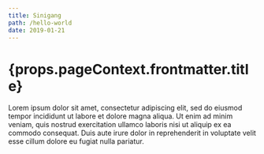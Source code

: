 ```yaml
---
title: Sinigang
path: /hello-world
date: 2019-01-21
---
```


<h1>{props.pageContext.frontmatter.title}</h1>

Lorem ipsum dolor sit amet, consectetur adipiscing elit, sed do eiusmod tempor incididunt ut labore et dolore magna aliqua. Ut enim ad minim veniam, quis nostrud exercitation ullamco laboris nisi ut aliquip ex ea commodo consequat. Duis aute irure dolor in reprehenderit in voluptate velit esse cillum dolore eu fugiat nulla pariatur.
